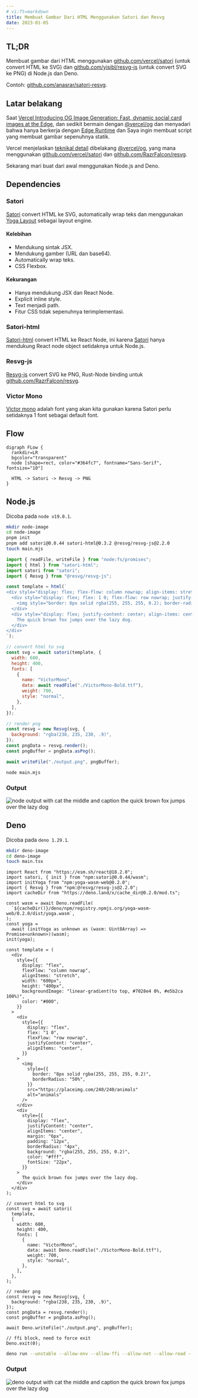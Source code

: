 ```yaml
---
# vi:ft=markdown
title: Membuat Gambar Dari HTML Menggunakan Satori dan Resvg
date: 2023-01-05
---
```


## TL;DR

Membuat gambar dari HTML menggunakan [github.com/vercel/satori](//github.com/vercel/satori/) (untuk convert HTML ke SVG) dan [github.com/yisibl/resvg-js](//github.com/yisibl/resvg-js) (untuk convert SVG ke PNG) di Node.js dan Deno.

Contoh: [github.com/anasrar/satori-resvg](//github.com/anasrar/satori-resvg).

Latar belakang
--------------

Saat [Vercel Introducing OG Image Generation: Fast, dynamic social card images at the Edge](https://vercel.com/blog/introducing-vercel-og-image-generation-fast-dynamic-social-card-images), dan sedikit bermain dengan [@vercel/og](//www.npmjs.com/package/@vercel/og) dan menyadari bahwa hanya berkerja dengan [Edge Runtime](https://vercel.com/docs/concepts/functions/edge-functions/og-image-generation#limits) dan Saya ingin membuat script yang membuat gambar sepenuhnya statik.

Vercel menjelaskan [teknikal detail](//vercel.com/docs/concepts/functions/edge-functions/og-image-generation#technical-details) dibelakang [@vercel/og](//www.npmjs.com/package/@vercel/og), yang mana menggunakan [github.com/vercel/satori](//github.com/vercel/satori/) dan [github.com/RazrFalcon/resvg](//github.com/RazrFalcon/resvg).

Sekarang mari buat dari awal menggunakan Node.js and Deno.

Dependencies
------------

### Satori

[Satori](//github.com/vercel/satori/) convert HTML ke SVG, automatically wrap teks dan menggunakan [Yoga Layout](//yogalayout.com/) sebagai layout engine.

#### Kelebihan

*   Mendukung sintak JSX.
*   Mendukung gamber (URL dan base64).
*   Automatically wrap teks.
*   CSS Flexbox.

#### Kekurangan

*   Hanya mendukung JSX dan React Node.
*   Explicit inline style.
*   Text menjadi path.
*   Fitur CSS tidak sepenuhnya terimplementasi.

### Satori-html

[Satori-html](//github.com/natemoo-re/satori-html) convert HTML ke React Node, ini karena [Satori](//github.com/vercel/satori/) hanya mendukung React node object setidaknya untuk Node.js.

### Resvg-js

[Resvg-js](//github.com/yisibl/resvg-js) convert SVG ke PNG, Rust-Node binding untuk [github.com/RazrFalcon/resvg](//github.com/RazrFalcon/resvg).

### Victor Mono

[Victor mono](//github.com/rubjo/victor-mono) adalah font yang akan kita gunakan karena Satori perlu setidaknya 1 font sebagai default font.

## Flow

```diagram-graphviz layout="dot"
digraph FLow {
  rankdir=LR
  bgcolor="transparent"
  node [shape=rect, color="#364fc7", fontname="Sans-Serif", fontsize="10"]

  HTML -> Satori -> Resvg -> PNG
}
```

## Node.js

Dicoba pada `node v19.0.1`.

```bash title="Commands"
mkdir node-image
cd node-image
pnpm init
pnpm add satori@0.0.44 satori-html@0.3.2 @resvg/resvg-js@2.2.0
touch main.mjs
```

```js title="main.mjs" showLineNumbers
import { readFile, writeFile } from "node:fs/promises";
import { html } from "satori-html";
import satori from "satori";
import { Resvg } from "@resvg/resvg-js";

const template = html(`
<div style="display: flex; flex-flow: column nowrap; align-items: stretch; width: 600px; height: 400px; backgroundImage: linear-gradient(to right, #0f0c29, #302b63, #24243e); color: #000;">
  <div style="display: flex; flex: 1 0; flex-flow: row nowrap; justify-content: center; align-items: center;">
    <img style="border: 8px solid rgba(255, 255, 255, 0.2); border-radius: 50%;" src="https://placeimg.com/240/240/animals" alt="animals" />
  </div>
  <div style="display: flex; justify-content: center; align-items: center; margin: 6px; padding: 12px; border-radius: 4px; background: rgba(255, 255, 255, 0.2); color: #fff; font-size: 22px;">
    The quick brown fox jumps over the lazy dog.
  </div>
</div>
`);

// convert html to svg
const svg = await satori(template, {
  width: 600,
  height: 400,
  fonts: [
    {
      name: "VictorMono",
      data: await readFile("./VictorMono-Bold.ttf"),
      weight: 700,
      style: "normal",
    },
  ],
});

// render png
const resvg = new Resvg(svg, {
  background: "rgba(238, 235, 230, .9)",
});
const pngData = resvg.render();
const pngBuffer = pngData.asPng();

await writeFile("./output.png", pngBuffer);
```

```bash title="Commands"
node main.mjs
```

### Output

![node output with cat the middle and caption the quick brown fox jumps over the lazy dog](/assets/blog/generate-image-from-html-using-satori-and-resvg/node_output.png)

## Deno

Dicoba pada `deno 1.29.1`.

```bash title="Commands"
mkdir deno-image
cd deno-image
touch main.tsx
```

```tsx title="main.tsx" showLineNumbers
import React from "https://esm.sh/react@18.2.0";
import satori, { init } from "npm:satori@0.0.44/wasm";
import initYoga from "npm:yoga-wasm-web@0.2.0";
import { Resvg } from "npm:@resvg/resvg-js@2.2.0";
import cacheDir from "https://deno.land/x/cache_dir@0.2.0/mod.ts";

const wasm = await Deno.readFile(
  `${cacheDir()}/deno/npm/registry.npmjs.org/yoga-wasm-web/0.2.0/dist/yoga.wasm`,
);
const yoga =
  await (initYoga as unknown as (wasm: Uint8Array) => Promise<unknown>)(wasm);
init(yoga);

const template = (
  <div
    style={{
      display: "flex",
      flexFlow: "column nowrap",
      alignItems: "stretch",
      width: "600px",
      height: "400px",
      backgroundImage: "linear-gradient(to top, #7028e4 0%, #e5b2ca 100%)",
      color: "#000",
    }}
  >
    <div
      style={{
        display: "flex",
        flex: "1 0",
        flexFlow: "row nowrap",
        justifyContent: "center",
        alignItems: "center",
      }}
    >
      <img
        style={{
          border: "8px solid rgba(255, 255, 255, 0.2)",
          borderRadius: "50%",
        }}
        src="https://placeimg.com/240/240/animals"
        alt="animals"
      />
    </div>
    <div
      style={{
        display: "flex",
        justifyContent: "center",
        alignItems: "center",
        margin: "6px",
        padding: "12px",
        borderRadius: "4px",
        background: "rgba(255, 255, 255, 0.2)",
        color: "#fff",
        fontSize: "22px",
      }}
    >
      The quick brown fox jumps over the lazy dog.
    </div>
  </div>
);

// convert html to svg
const svg = await satori(
  template,
  {
    width: 600,
    height: 400,
    fonts: [
      {
        name: "VictorMono",
        data: await Deno.readFile("./VictorMono-Bold.ttf"),
        weight: 700,
        style: "normal",
      },
    ],
  },
);

// render png
const resvg = new Resvg(svg, {
  background: "rgba(238, 235, 230, .9)",
});
const pngData = resvg.render();
const pngBuffer = pngData.asPng();

await Deno.writeFile("./output.png", pngBuffer);

// ffi block, need to force exit
Deno.exit(0);
```

```bash title="Commands"
deno run --unstable --allow-env --allow-ffi --allow-net --allow-read --allow-write main.tsx
```

### Output

![deno output with cat the middle and caption the quick brown fox jumps over the lazy dog](/assets/blog/generate-image-from-html-using-satori-and-resvg/deno_output.png)